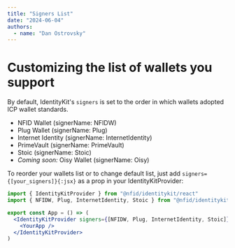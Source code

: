```yaml
---
title: "Signers List"
date: "2024-06-04"
authors:
  - name: "Dan Ostrovsky"
---
```


# Customizing the list of wallets you support

By default, IdentityKit's `signers` is set to the order in which wallets adopted ICP wallet
standards.

- NFID Wallet (signerName: NFIDW)
- Plug Wallet (signerName: Plug)
- Internet Identity (signerName: InternetIdentity)
- PrimeVault (signerName: PrimeVault)
- Stoic (signerName: Stoic)
- _Coming soon:_ Oisy Wallet (signerName: Oisy)

To reorder your wallets list or to change default list, just add `signers={[your_signers]}{:jsx}` as
a prop in your IdentityKitProvider:

```jsx
import { IdentityKitProvider } from "@nfid/identitykit/react"
import { NFIDW, Plug, InternetIdentity, Stoic } from "@nfid/identitykit"

export const App = () => (
  <IdentityKitProvider signers={[NFIDW, Plug, InternetIdentity, Stoic]} {...etc}>
    <YourApp />
  </IdentityKitProvider>
)
```
